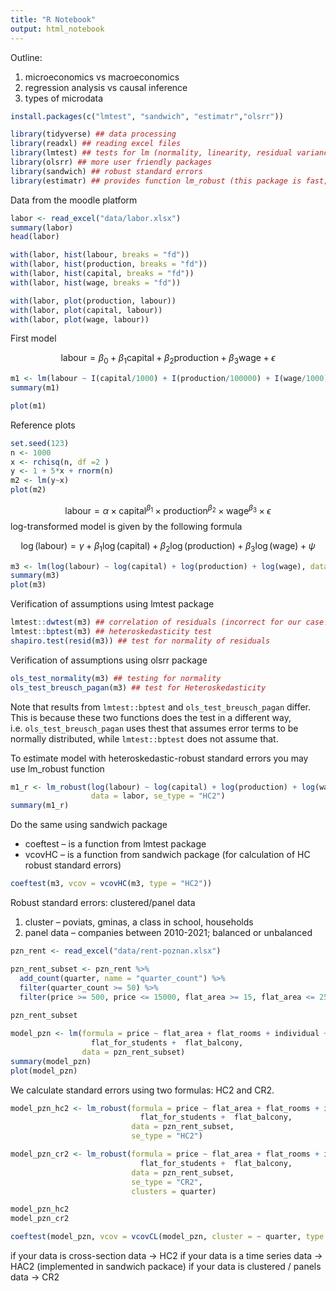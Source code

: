 ```yaml
---
title: "R Notebook"
output: html_notebook
---
```


Outline:

1. microeconomics vs macroeconomics
2. regression analysis vs causal inference
3. types of microdata


```r
install.packages(c("lmtest", "sandwich", "estimatr","olsrr"))
```

```r
library(tidyverse) ## data processing
library(readxl) ## reading excel files
library(lmtest) ## tests for lm (normality, linearity, residual variance)
library(olsrr) ## more user friendly packages
library(sandwich) ## robust standard errors
library(estimatr) ## provides function lm_robust (this package is fast; C++)
```

Data from the moodle platform

```r
labor <- read_excel("data/labor.xlsx") 
summary(labor)
head(labor)
```
```r
with(labor, hist(labour, breaks = "fd"))
with(labor, hist(production, breaks = "fd"))
with(labor, hist(capital, breaks = "fd"))
with(labor, hist(wage, breaks = "fd"))

with(labor, plot(production, labour))
with(labor, plot(capital, labour))
with(labor, plot(wage, labour))
```

First model

$$
\text{labour} = \beta_0 + \beta_1\text{capital} + \beta_2\text{production} + \beta_3\text{wage} + \epsilon
$$

```r
m1 <- lm(labour ~ I(capital/1000) + I(production/100000) + I(wage/1000), data = labor)
summary(m1)
```
```r
plot(m1)
```
Reference plots

```r
set.seed(123)
n <- 1000
x <- rchisq(n, df =2 )
y <- 1 + 5*x + rnorm(n)
m2 <- lm(y~x)
plot(m2)
```
$$
\text{labour} = \alpha \times \text{capital}^{\beta_1} \times \text{production}^{\beta_2}\times\text{wage}^{\beta_3}\times\epsilon
$$
log-transformed model is given by the following formula

$$
\log(\text{labour}) = \gamma + \beta_1\log(\text{capital}) + \beta_2\log(\text{production}) + \beta_3\log(\text{wage}) + \psi
$$
```r
m3 <- lm(log(labour) ~ log(capital) + log(production) + log(wage), data = labor)
summary(m3)
plot(m3)
```

Verification of assumptions using lmtest package

```r
lmtest::dwtest(m3) ## correlation of residuals (incorrect for our case!!!!)
lmtest::bptest(m3) ## heteroskedasticity test 
shapiro.test(resid(m3)) ## test for normality of residuals
```

Verification of assumptions using olsrr package

```r
ols_test_normality(m3) ## testing for normality
ols_test_breusch_pagan(m3) ## test for Heteroskedasticity
```

Note that results from `lmtest::bptest` and `ols_test_breusch_pagan` differ. This is because these two functions does the test in a different way, i.e. `ols_test_breusch_pagan` uses thest that assumes error terms to be normally distributed, while `lmtest::bptest` does not assume that.

To estimate model with heteroskedastic-robust standard errors you may use lm_robust function

```r
m1_r <- lm_robust(log(labour) ~ log(capital) + log(production) + log(wage), 
                  data = labor, se_type = "HC2")
summary(m1_r)
```

Do the same using sandwich package

+ coeftest -- is a function from lmtest package
+ vcovHC -- is a function from sandwich package (for calculation of HC robust standard errors)


```r
coeftest(m3, vcov = vcovHC(m3, type = "HC2"))
```

Robust standard errors: clustered/panel data


1. cluster -- poviats, gminas, a class in school, households
2. panel data -- companies between 2010-2021; balanced or unbalanced


```r
pzn_rent <- read_excel("data/rent-poznan.xlsx")

pzn_rent_subset <- pzn_rent %>%
  add_count(quarter, name = "quarter_count") %>%
  filter(quarter_count >= 50) %>%
  filter(price >= 500, price <= 15000, flat_area >= 15, flat_area <= 250)
  
pzn_rent_subset
```

```r
model_pzn <- lm(formula = price ~ flat_area + flat_rooms + individual + flat_furnished + 
                  flat_for_students +  flat_balcony,
                data = pzn_rent_subset)
summary(model_pzn)
plot(model_pzn)
```

We calculate standard errors using two formulas: HC2 and CR2.

```r
model_pzn_hc2 <- lm_robust(formula = price ~ flat_area + flat_rooms + individual + flat_furnished +
                             flat_for_students +  flat_balcony,
                           data = pzn_rent_subset,
                           se_type = "HC2")

model_pzn_cr2 <- lm_robust(formula = price ~ flat_area + flat_rooms + individual + flat_furnished +
                             flat_for_students +  flat_balcony,
                           data = pzn_rent_subset,
                           se_type = "CR2",
                           clusters = quarter)

model_pzn_hc2
model_pzn_cr2
```


```r
coeftest(model_pzn, vcov = vcovCL(model_pzn, cluster = ~ quarter, type = "HC2"))
```


if your data is cross-section data -> HC2
if your data is a time series data -> HAC2 (implemented in sandwich packace)
if your data is clustered / panels data -> CR2 





